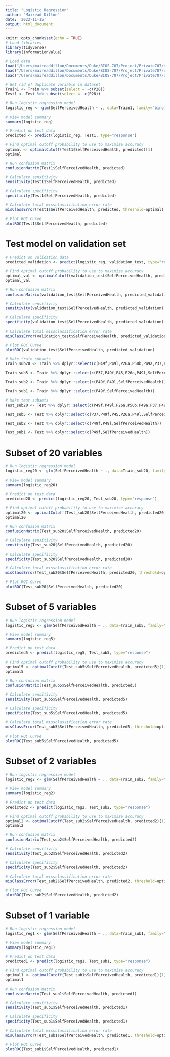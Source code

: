 ```yaml
---
title: "Logistic Regression"
author: "Mairead Dillon"
date: '2022-11-15'
output: html_document
---
```


```r
knitr::opts_chunk$set(echo = TRUE)
# Load libraries
library(tidyverse)
library(InformationValue)

# Load data
load("/Users/maireaddillon/Documents/Duke/BIOS-707/Project/Private707/data/ModelDev_Train.RData")
load("/Users/maireaddillon/Documents/Duke/BIOS-707/Project/Private707/data/ModelDev_Test.RData")
load("/Users/maireaddillon/Documents/Duke/BIOS-707/Project/Private707/data/ValidationTest.RData")
```
    
```r
# Get rid of duplicate variable in dataset
Train1 <- Train %>% subset(select = -c(P28))
Test1 <- Test %>% subset(select = -c(P28))
```
   
```r
# Run logistic regression model
logistic_reg <- glm(SelfPerceivedHealth ~ ., data=Train1, family="binomial")

# View model summary
summary(logistic_reg)
```
   
```r
# Predict on test data
predicted <- predict(logistic_reg, Test1, type="response")

# Find optimal cutoff probability to use to maximize accuracy
optimal <- optimalCutoff(Test1$SelfPerceivedHealth, predicted)[1]
optimal
```
   
```r
# Run confusion matrix
confusionMatrix(Test1$SelfPerceivedHealth, predicted)
```
   
```r
# Calculate sensitivity
sensitivity(Test1$SelfPerceivedHealth, predicted)

# Calculate specificity
specificity(Test1$SelfPerceivedHealth, predicted)

# Calculate total missclassification error rate
misClassError(Test1$SelfPerceivedHealth, predicted, threshold=optimal)
```
   
```r
# Plot ROC Curve
plotROC(Test1$SelfPerceivedHealth, predicted)
```
    
# Test model on validation set
```r
# Predict on validation data
predicted_validation <- predict(logistic_reg, validation_test, type="response")

# Find optimal cutoff probability to use to maximize accuracy
optimal_val <- optimalCutoff(validation_test$SelfPerceivedHealth, predicted_validation)[1]
optimal_val

# Run confusion matrix
confusionMatrix(validation_test$SelfPerceivedHealth, predicted_validation)

# Calculate sensitivity
sensitivity(validation_test$SelfPerceivedHealth, predicted_validation)

# Calculate specificity
specificity(validation_test$SelfPerceivedHealth, predicted_validation)

# Calculate total missclassification error rate
misClassError(validation_test$SelfPerceivedHealth, predicted_validation, threshold=optimal_val)

# Plot ROC Curve
plotROC(validation_test$SelfPerceivedHealth, predicted_validation) 
```

```r
# Make train subsets
Train_sub20 <- Train %>% dplyr::select(c(P49f,P49l,P26a,P50b,P49a,P37,P49h,P45,P49i,P49e,P34,P47e,P50c,P41g,P47a,P50d,P47b,P49p,P49d,P50a,SelfPerceivedHealth))

Train_sub5 <- Train %>% dplyr::select(c(P37,P49f,P45,P26a,P49l,SelfPerceivedHealth))

Train_sub2 <- Train %>% dplyr::select(c(P49f,P49l,SelfPerceivedHealth))

Train_sub1 <- Train %>% dplyr::select(c(P49f,SelfPerceivedHealth))

# Make test subsets
Test_sub20 <- Test %>% dplyr::select(c(P49f,P49l,P26a,P50b,P49a,P37,P49h,P45,P49i,P49e,P34,P47e,P50c,P41g,P47a,P50d,P47b,P49p,P49d,P50a,SelfPerceivedHealth))

Test_sub5 <- Test %>% dplyr::select(c(P37,P49f,P45,P26a,P49l,SelfPerceivedHealth))

Test_sub2 <- Test %>% dplyr::select(c(P49f,P49l,SelfPerceivedHealth))

Test_sub1 <- Test %>% dplyr::select(c(P49f,SelfPerceivedHealth))
```
    
# Subset of 20 variables
```r
# Run logistic regression model
logistic_reg20 <- glm(SelfPerceivedHealth ~ ., data=Train_sub20, family="binomial")

# View model summary
summary(logistic_reg20)

# Predict on test data
predicted20 <- predict(logistic_reg20, Test_sub20, type="response")

# Find optimal cutoff probability to use to maximize accuracy
optimal20 <- optimalCutoff(Test_sub20$SelfPerceivedHealth, predicted20)[1]
optimal20

# Run confusion matrix
confusionMatrix(Test_sub20$SelfPerceivedHealth, predicted20)

# Calculate sensitivity
sensitivity(Test_sub20$SelfPerceivedHealth, predicted20)

# Calculate specificity
specificity(Test_sub20$SelfPerceivedHealth, predicted20)

# Calculate total missclassification error rate
misClassError(Test_sub20$SelfPerceivedHealth, predicted20, threshold=optimal)

# Plot ROC Curve
plotROC(Test_sub20$SelfPerceivedHealth, predicted20)
```
    
# Subset of 5 variables
```r
# Run logistic regression model
logistic_reg5 <- glm(SelfPerceivedHealth ~ ., data=Train_sub5, family="binomial")

# View model summary
summary(logistic_reg5)

# Predict on test data
predicted5 <- predict(logistic_reg5, Test_sub5, type="response")

# Find optimal cutoff probability to use to maximize accuracy
optimal5 <- optimalCutoff(Test_sub5$SelfPerceivedHealth, predicted5)[1]
optimal5

# Run confusion matrix
confusionMatrix(Test_sub5$SelfPerceivedHealth, predicted5)

# Calculate sensitivity
sensitivity(Test_sub5$SelfPerceivedHealth, predicted5)

# Calculate specificity
specificity(Test_sub5$SelfPerceivedHealth, predicted5)

# Calculate total missclassification error rate
misClassError(Test_sub5$SelfPerceivedHealth, predicted5, threshold=optimal5)

# Plot ROC Curve
plotROC(Test_sub5$SelfPerceivedHealth, predicted5) 
```
    
# Subset of 2 variables
```r
# Run logistic regression model
logistic_reg2 <- glm(SelfPerceivedHealth ~ ., data=Train_sub2, family="binomial")

# View model summary
summary(logistic_reg2)

# Predict on test data
predicted2 <- predict(logistic_reg2, Test_sub2, type="response")

# Find optimal cutoff probability to use to maximize accuracy
optimal2 <- optimalCutoff(Test_sub2$SelfPerceivedHealth, predicted2)[1]
optimal2

# Run confusion matrix
confusionMatrix(Test_sub2$SelfPerceivedHealth, predicted2)

# Calculate sensitivity
sensitivity(Test_sub2$SelfPerceivedHealth, predicted2)

# Calculate specificity
specificity(Test_sub2$SelfPerceivedHealth, predicted2)

# Calculate total missclassification error rate
misClassError(Test_sub2$SelfPerceivedHealth, predicted2, threshold=optimal2)

# Plot ROC Curve
plotROC(Test_sub2$SelfPerceivedHealth, predicted2) 
```
    
# Subset of 1 variable
```r
# Run logistic regression model
logistic_reg1 <- glm(SelfPerceivedHealth ~ ., data=Train_sub1, family="binomial")

# View model summary
summary(logistic_reg1)

# Predict on test data
predicted1 <- predict(logistic_reg1, Test_sub1, type="response")

# Find optimal cutoff probability to use to maximize accuracy
optimal1 <- optimalCutoff(Test_sub1$SelfPerceivedHealth, predicted1)[1]
optimal1

# Run confusion matrix
confusionMatrix(Test_sub1$SelfPerceivedHealth, predicted1)

# Calculate sensitivity
sensitivity(Test_sub1$SelfPerceivedHealth, predicted1)

# Calculate specificity
specificity(Test_sub1$SelfPerceivedHealth, predicted1)

# Calculate total missclassification error rate
misClassError(Test_sub1$SelfPerceivedHealth, predicted1, threshold=optimal1)

# Plot ROC Curve
plotROC(Test_sub1$SelfPerceivedHealth, predicted1) 
```


